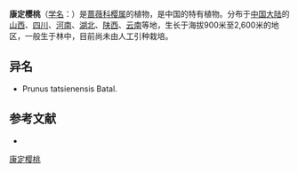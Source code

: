 {{Speciesbox
| name = 康定樱桃
| status = 
| status_system = 
| image =
| genus = Cerasus
| species = tatsienensis
| authority = (Batal.) Yü et Li
}}

'''康定樱桃'''（[[学名|学名]]：{{lang|la|''Cerasus tatsienensis''}}）是[[蔷薇科|蔷薇科]][[樱属|樱属]]的植物，是中国的特有植物。分布于[[中国大陆|中国大陆]]的[[山西|山西]]、[[四川|四川]]、[[河南|河南]]、[[湖北|湖北]]、[[陕西|陕西]]、[[云南|云南]]等地，生长于海拔900米至2,600米的地区，一般生于林中，目前尚未由人工引种栽培。

== 异名 ==
* Prunus tatsienensis Batal.

== 参考文献 ==
<div class="references-small">
* {{cite web| url =http://www.bioinfo.cn/db05/KmzwSpecies.php?action=view&id=18939| title =康定樱桃| work =《中国高等植物数据库全库》| publisher =中国科学院微生物研究所| author =昆明植物研究所| accessdate =2009-02-25| deadurl =yes| archiveurl =https://web.archive.org/web/20160305021630/http://www.bioinfo.cn/db05/KmzwSpecies.php?action=view&id=18939| archivedate =2016-03-05}}
</div>
{{Taxonbar|from=Q11063716}}

[[Category:樱|康定樱桃]]


{{植物小作品}}